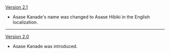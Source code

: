 {{Change History/Header}}
[[Version 2.1]]
*Asase Kanade's name was changed to Asase Hibiki in the English localization.
----
[[Version 2.0]]
*Asase Kanade was introduced.